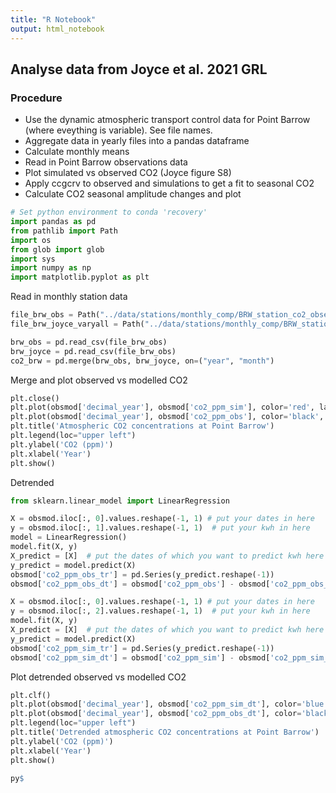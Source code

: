 ```yaml
---
title: "R Notebook"
output: html_notebook
---
```


## Analyse data from Joyce et al. 2021 GRL

### Procedure
- Use the dynamic atmospheric transport control data for Point Barrow (where eveything is variable). See file names.
- Aggregate data in yearly files into a pandas dataframe
- Calculate monthly means
- Read in Point Barrow observations data
- Plot simulated vs observed CO2 (Joyce figure S8)
- Apply ccgcrv to observed and simulations to get a fit to seasonal CO2
- Calculate CO2 seasonal amplitude changes and plot

```python
# Set python environment to conda 'recovery' 
import pandas as pd
from pathlib import Path
import os
from glob import glob
import sys
import numpy as np
import matplotlib.pyplot as plt
```

Read in monthly station data 
```python
file_brw_obs = Path("../data/stations/monthly_comp/BRW_station_co2_observed_flask.csv")
file_brw_joyce_varyall = Path("../data/stations/monthly_comp/BRW_station_co2_joyce_varyall.csv")
```


```python
brw_obs = pd.read_csv(file_brw_obs)
brw_joyce = pd.read_csv(file_brw_obs)
co2_brw = pd.merge(brw_obs, brw_joyce, on=("year", "month")
```

Merge and plot observed vs modelled CO2
```python
plt.close()
plt.plot(obsmod['decimal_year'], obsmod['co2_ppm_sim'], color='red', label='Joyce et al. 2021 - const met')
plt.plot(obsmod['decimal_year'], obsmod['co2_ppm_obs'], color='black', label='Observed')
plt.title('Atmospheric CO2 concentrations at Point Barrow')
plt.legend(loc="upper left")
plt.ylabel('CO2 (ppm)')
plt.xlabel('Year')
plt.show()
```
Detrended
```python
from sklearn.linear_model import LinearRegression

X = obsmod.iloc[:, 0].values.reshape(-1, 1) # put your dates in here
y = obsmod.iloc[:, 1].values.reshape(-1, 1)  # put your kwh in here
model = LinearRegression()
model.fit(X, y)
X_predict = [X]  # put the dates of which you want to predict kwh here
y_predict = model.predict(X)
obsmod['co2_ppm_obs_tr'] = pd.Series(y_predict.reshape(-1))
obsmod['co2_ppm_obs_dt'] = obsmod['co2_ppm_obs'] - obsmod['co2_ppm_obs_tr']

X = obsmod.iloc[:, 0].values.reshape(-1, 1) # put your dates in here
y = obsmod.iloc[:, 2].values.reshape(-1, 1)  # put your kwh in here
model.fit(X, y)
X_predict = [X]  # put the dates of which you want to predict kwh here
y_predict = model.predict(X)
obsmod['co2_ppm_sim_tr'] = pd.Series(y_predict.reshape(-1))
obsmod['co2_ppm_sim_dt'] = obsmod['co2_ppm_sim'] - obsmod['co2_ppm_sim_tr']
```

Plot detrended observed vs modelled CO2
```python
plt.clf()
plt.plot(obsmod['decimal_year'], obsmod['co2_ppm_sim_dt'], color='blue', label='Joyce et al. 2021')
plt.plot(obsmod['decimal_year'], obsmod['co2_ppm_obs_dt'], color='black', label='Observed')
plt.legend(loc="upper left")
plt.title('Detrended atmospheric CO2 concentrations at Point Barrow')
plt.ylabel('CO2 (ppm)')
plt.xlabel('Year')
plt.show()
```

```r
py$
```

